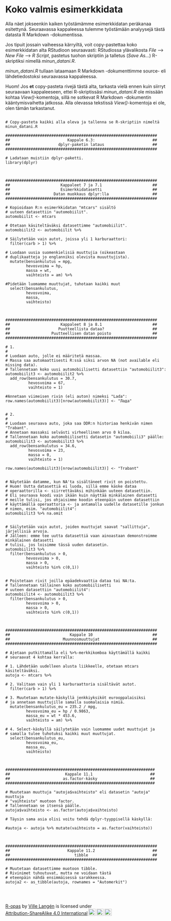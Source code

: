 # Koko valmis esimerkkidata

Alla näet jokseenkin kaiken työstämämme esimerkkidatan peräkanaa esitettynä.
Seuraavassa kappaleessa tulemme työstämään analyysejä tästä datasta R Markdown -dokumentissa.

Jos tipuit jossain vaiheessa kärryiltä, voit copy-pastettaa koko esimerkkidatan alta RStudioon seuraavasti: RStudiossa ylävalikosta *File* --> *New File* --> *R Script*, pastetus tuohon skriptiin ja talletus (*Save As...*) R-skriptiksi nimellä *minun_datani.R*. 

*minun_datani.R* tullaan lataamaan R Markdown -dokumenttimme source- eli lähdetiedostoksi seuraavassa kappaleessa.

Huom! Jos **et** copy-pasteta rivejä tästä alta, tarkasta vielä ennen kuin siirryt seuraavaan kappaleeseen, ettei R-skriptissäsi *minun_datani.R* ole missään kohtaa *View()*-komentoja, sillä ne sotkevat R Markdown -dokumentin kääntymisvaihetta jatkossa. Alla olevassa tekstissä *View()*-komentoja ei ole, olen tämän tarkastanut.


```

# Copy-pasteta kaikki alla oleva ja tallenna se R-skriptiin nimeltä minun_datani.R

##################################################################
##                         Kappale 6.3:                         ##
##                     dplyr-paketin lataus                     ##
##################################################################

# Ladataan muistiin dplyr-paketti.
library(dplyr)



##################################################################
##                      Kappaleet 7 ja 7.1                      ##
##                      Esimerkkidatasetti                      ##
##                   Datan muokkaus dplyr:lla                   ##
##################################################################

# Kopioidaan R:n esimerkkidatan "mtcars" sisältö
# uuteen datasettiin "automobiilit".
automobiilit <- mtcars

# Otetaan käsiteltäväksi datasettimme "automobiilit".
automobiilit2 <- automobiilit %>%              

# Säilytetään vain autot, joissa yli 1 karburaattori:
  filter(carb > 1) %>%            
  
# Luodaan uusia suomenkielisiä muuttujia (oikeastaan
# duplikaatteja jo englanniksi olevista muuuttujista).
  mutate(bensankulutus = mpg,    
         hevosvoima = hp,         
         massa = wt,              
         vaihteisto = am) %>%
  
#Pidetään luomamme muuttujat, tuhotaan kaikki muut  
  select(bensankulutus,           
         hevosvoima,
         massa,
         vaihteisto)



##################################################################
##                      Kappaleet 8 ja 8.1                      ##
##                     Puutteellista dataa?                     ##
##                  Puutteellisen datan poisto                  ##
##################################################################

# 1.
#
# Luodaan auto, jolle ei määritetä massaa.
# Massa saa automaattisesti R:ssä siksi arvon NA (not available eli missing data).
# Tallennetaan koko uusi automobiilisetti datasettiin "automobiilit3":
automobiilit3 <- automobiilit2 %>%
  add_row(bensankulutus = 30.7,
          hevosvoima = 67,
          vaihteisto = 1)

#Annetaan viimeisen rivin (eli auton) nimeksi "Lada":
row.names(automobiilit3)[nrow(automobiilit3)] <- "Лада"     


# 2.
#  
# Luodaan seuraava auto, joka saa DDR:n historiaa henkivän nimen "Trabant".
# Annetaan massaksi selvästi virheellinen arvo 0 kiloa.
# Tallennetaan koko automobiilisetti datasetin "automobiili3" päälle:
automobiilit3 <- automobiilit3 %>%
  add_row(bensankulutus = 34.6,  
          hevosvoima = 23,    
          massa = 0,           
          vaihteisto = 1)

row.names(automobiilit3)[nrow(automobiilit3)] <- "Trabant"  


# Näytetään datamme, kun NA'ta sisältäneet rivit on poistettu.
# Huom! Uutta datasettiä ei luoda, sillä emme käske dataa
# operaattorilla <- siirrettäväksi mihinkään uuteen datasettiin.
# Eli seuraava koodi vain ikään kuin näyttää minkälainen datasetti
# meille tulisi, jos ohjaisimme koodin eteenpäin uuteen datasettiin
# käyttämällä operaattoria <- ja antamalla uudelle datasetille jonkun
# nimen, esim. "automobiilit4":
automobiilit3 %>% na.omit


# Säilytetään vain autot, joiden muuttujat saavat "sallittuja", järjellisiä arvoja.
# Jälleen: emme tee uutta datasettiä vaan ainoastaan demonstroimme minkälainen datasetti
# tulisi, jos loisimme tässä uuden datasetin.
automobiilit3 %>%
  filter(bensankulutus > 0,
         hevosvoima > 0,
         massa > 0,
         vaihteisto %in% c(0,1))


# Poistetaan rivit joilla epäadekvaattia dataa tai NA:ta.
# Tallennetaan tällainen koko automobiilisetti
# uuteen datasettiin "automobiilit4":
automobiilit4 <- automobiilit3 %>%
  filter(bensankulutus > 0,
         hevosvoima > 0,
         massa > 0,
         vaihteisto %in% c(0,1))



##################################################################
##                          Kappale 10                          ##
##                       Muunnosmuuttujat                       ##
##################################################################

# Ajetaan putkittamalla eli %>%-merkkikomboa käyttämällä kaikki
# seuraavat 4 kohtaa kerralla:

# 1. Lähdetään uudelleen alusta liikkeelle, otetaan mtcars käsiteltäväksi.
autoja <- mtcars %>% 
  
# 2. Valitaan vain yli 1 karburaattoria sisältävät autot.  
  filter(carb > 1) %>%
  
# 3. Muutetaan mutate-käskyllä jenkkiyksiköt eurooppalaisiksi
# ja annetaan muuttujille samalla suomalaisia nimiä.  
  mutate(bensankulutus_eu = 235.2 / mpg,     
         hevosvoima_eu = hp / 0.9863,        
         massa_eu = wt * 453.6,
         vaihteisto = am) %>%

# 4. Select-käskyllä säilytetään vain luomamme uudet muuttujat ja
# samalla tulee tuhotuksi kaikki muut muuttujat.
  select(bensankulutus_eu,
         hevosvoima_eu,
         massa_eu,
         vaihteisto)



#################################################################
##                        Kappale 11.1                         ##
##                       as.factor-käsky                       ##
#################################################################

# Muutetaan muuttuja "autoja$vaihteisto" eli datasetin "autoja" muuttuja
# "vaihteisto" muotoon factor.
# Tallennetaan se itsensä päälle.
autoja$vaihteisto <- as.factor(autoja$vaihteisto)

# Täysin sama asia olisi voitu tehdä dplyr-tyyppisellä käskyllä:

#autoja <- autoja %>% mutate(vaihteisto = as.factor(vaihteisto))



##################################################################
##                         Kappale 11.2                         ##
##                            tibble                            ##
##################################################################

# Muutetaan datasettimme muotoon tibble.
# Rivinimet tuhoutuvat, mutta ne voidaan tästä
# eteenpäin nähdä ensimmäisessä sarakkeessa.
autoja2 <- as_tibble(autoja, rownames = "Automerkit")


```

<br>
<p xmlns:cc="http://creativecommons.org/ns#" xmlns:dct="http://purl.org/dc/terms/"><a property="dct:title" rel="cc:attributionURL" href="https://vldesign.kapsi.fi/r/">R-opas</a> by <a rel="cc:attributionURL dct:creator" property="cc:attributionName" href="http://www.linkedin.com/in/ville-langen">Ville Langén</a> is licensed under <a href="http://creativecommons.org/licenses/by-sa/4.0/?ref=chooser-v1" target="_blank" rel="license noopener noreferrer" style="display:inline-block;">Attribution-ShareAlike 4.0 International<img style="height:22px!important;margin-left:3px;vertical-align:text-bottom;" src="https://mirrors.creativecommons.org/presskit/icons/cc.svg?ref=chooser-v1"><img style="height:22px!important;margin-left:3px;vertical-align:text-bottom;" src="https://mirrors.creativecommons.org/presskit/icons/by.svg?ref=chooser-v1"><img style="height:22px!important;margin-left:3px;vertical-align:text-bottom;" src="https://mirrors.creativecommons.org/presskit/icons/sa.svg?ref=chooser-v1"></a></p>
